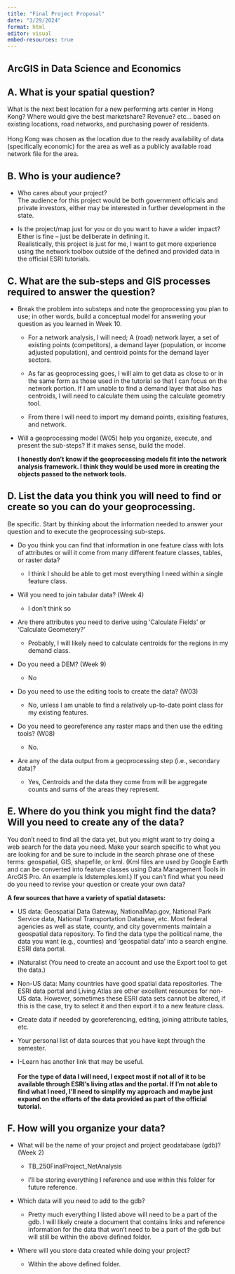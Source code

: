 ```yaml
---
title: "Final Project Proposal"
date: "3/29/2024"
format: html
editor: visual
embed-resources: true
---
```


## ArcGIS in Data Science and Economics

## **A. What is your spatial question?**

What is the next best location for a new performing arts center in Hong Kong? Where would give the best marketshare? Revenue? etc... based on existing locations, road networks, and purchasing power of residents.\
\
Hong Kong was chosen as the location due to the ready availability of data (specifically economic) for the area as well as a publicly available road network file for the area.

## **B. Who is your audience?**

-   Who cares about your project?\
    The audience for this project would be both government officials and private investors, either may be interested in further development in the state.

-   Is the project/map just for you or do you want to have a wider impact? Either is fine -- just be deliberate in defining it.\
    Realistically, this project is just for me, I want to get more experience using the network toolbox outside of the defined and provided data in the official ESRI tutorials.

## **C. What are the sub-steps and GIS processes required to answer the question?**

-   Break the problem into substeps and note the geoprocessing you plan to use; in other words, build a conceptual model for answering your question as you learned in Week 10.

    -   For a network analysis, I will need; A (road) network layer, a set of existing points (competitors), a demand layer (population, or income adjusted population), and centroid points for the demand layer sectors.

    -   As far as geoprocessing goes, I will aim to get data as close to or in the same form as those used in the tutorial so that I can focus on the network portion. If I am unable to find a demand layer that also has centroids, I will need to calculate them using the calculate geometry tool.

    -   From there I will need to import my demand points, exisiting features, and network.

-   Will a geoprocessing model (W05) help you organize, execute, and present the sub-steps? If it makes sense, build the model.

    **I honestly don't know if the geoprocessing models fit into the network analysis framework. I think they would be used more in creating the objects passed to the network tools.**

## **D. List the data you think you will need to find or create so you can do your geoprocessing.**

Be specific. Start by thinking about the information needed to answer your question and to execute the geoprocessing sub-steps.

-   Do you think you can find that information in one feature class with lots of attributes or will it come from many different feature classes, tables, or raster data?

    -   I think I should be able to get most everything I need within a single feature class.

-   Will you need to join tabular data? (Week 4)

    -   I don't think so

-   Are there attributes you need to derive using 'Calculate Fields' or 'Calculate Geometery?'

    -   Probably, I will likely need to calculate centroids for the regions in my demand class.

-   Do you need a DEM? (Week 9)

    -   No

-   Do you need to use the editing tools to create the data? (W03)

    -   No, unless I am unable to find a relatively up-to-date point class for my existing features.

-   Do you need to georeference any raster maps and then use the editing tools? (W08)

    -   No.

-   Are any of the data output from a geoprocessing step (i.e., secondary data)?

    -   Yes, Centroids and the data they come from will be aggregate counts and sums of the areas they represent.

## **E. Where do you think you might find the data? Will you need to create any of the data?**

You don't need to find all the data yet, but you might want to try doing a web search for the data you need. Make your search specific to what you are looking for and be sure to include in the search phrase one of these terms: geospatial, GIS, shapefile, or kml. (Kml files are used by Google Earth and can be converted into feature classes using Data Management Tools in ArcGIS Pro. An example is ldstemples.kml.) If you can't find what you need do you need to revise your question or create your own data?

**A few sources that have a variety of spatial datasets:**

-   US data: Geospatial Data Gateway, NationalMap.gov, National Park Service data, National Transportation Database, etc. Most federal agencies as well as state, county, and city governments maintain a geospatial data repository. To find the data type the political name, the data you want (e.g., counties) and 'geospatial data' into a search engine. ESRI data portal.

-   iNaturalist (You need to create an account and use the Export tool to get the data.)

-   Non-US data: Many countries have good spatial data repositories. The ESRI data portal and Living Atlas are other excellent resources for non-US data. However, sometimes these ESRI data sets cannot be altered, if this is the case, try to select it and then export it to a new feature class.

-   Create data if needed by georeferencing, editing, joining attribute tables, etc.

-   Your personal list of data sources that you have kept through the semester.

-   I-Learn has another link that may be useful.\
    \
    **For the type of data I will need, I expect most if not all of it to be available through ESRI's living atlas and the portal. If I'm not able to find what I need, I'll need to simplify my approach and maybe just expand on the efforts of the data provided as part of the official tutorial.**

## **F. How will you organize your data?**

-   What will be the name of your project and project geodatabase (gdb)? (Week 2)

    -   TB_250FinalProject_NetAnalysis

    -   I'll be storing everything I reference and use within this folder for future reference.

-   Which data will you need to add to the gdb?

    -   Pretty much everything I listed above will need to be a part of the gdb. I will likely create a document that contains links and reference information for the data that won't need to be a part of the gdb but will still be within the above defined folder.

-   Where will you store data created while doing your project?

    -   Within the above defined folder.
